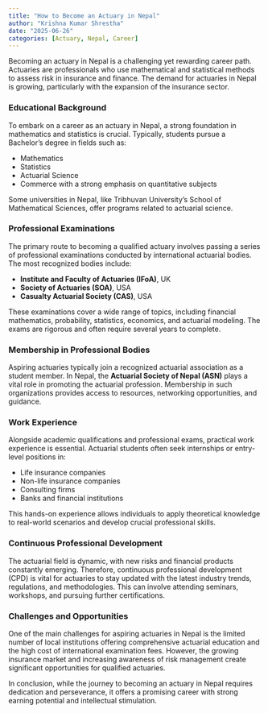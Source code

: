 ```yaml
---
title: "How to Become an Actuary in Nepal"
author: "Krishna Kumar Shrestha"
date: "2025-06-26"
categories: [Actuary, Nepal, Career]
---
```


Becoming an actuary in Nepal is a challenging yet rewarding career path. Actuaries are professionals who use mathematical and statistical methods to assess risk in insurance and finance. The demand for actuaries in Nepal is growing, particularly with the expansion of the insurance sector.



### Educational Background

To embark on a career as an actuary in Nepal, a strong foundation in mathematics and statistics is crucial. Typically, students pursue a Bachelor's degree in fields such as:

*   Mathematics
*   Statistics
*   Actuarial Science
*   Commerce with a strong emphasis on quantitative subjects

Some universities in Nepal, like Tribhuvan University's School of Mathematical Sciences, offer programs related to actuarial science.

### Professional Examinations

The primary route to becoming a qualified actuary involves passing a series of professional examinations conducted by international actuarial bodies. The most recognized bodies include:

*   **Institute and Faculty of Actuaries (IFoA)**, UK
*   **Society of Actuaries (SOA)**, USA
*   **Casualty Actuarial Society (CAS)**, USA

These examinations cover a wide range of topics, including financial mathematics, probability, statistics, economics, and actuarial modeling. The exams are rigorous and often require several years to complete.

### Membership in Professional Bodies

Aspiring actuaries typically join a recognized actuarial association as a student member. In Nepal, the **Actuarial Society of Nepal (ASN)** plays a vital role in promoting the actuarial profession. Membership in such organizations provides access to resources, networking opportunities, and guidance.

### Work Experience

Alongside academic qualifications and professional exams, practical work experience is essential. Actuarial students often seek internships or entry-level positions in:

*   Life insurance companies
*   Non-life insurance companies
*   Consulting firms
*   Banks and financial institutions

This hands-on experience allows individuals to apply theoretical knowledge to real-world scenarios and develop crucial professional skills.

### Continuous Professional Development

The actuarial field is dynamic, with new risks and financial products constantly emerging. Therefore, continuous professional development (CPD) is vital for actuaries to stay updated with the latest industry trends, regulations, and methodologies. This can involve attending seminars, workshops, and pursuing further certifications.

### Challenges and Opportunities

One of the main challenges for aspiring actuaries in Nepal is the limited number of local institutions offering comprehensive actuarial education and the high cost of international examination fees. However, the growing insurance market and increasing awareness of risk management create significant opportunities for qualified actuaries.

In conclusion, while the journey to becoming an actuary in Nepal requires dedication and perseverance, it offers a promising career with strong earning potential and intellectual stimulation.

